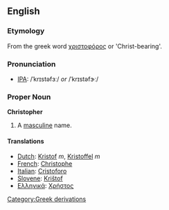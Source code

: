 ==English==

===Etymology===
From the greek word [[χριστοφόρος]] or 'Christ-bearing'.

===Pronunciation===
* [[Wiktionary:Pronunciation_key|IPA]]: /ˈkrɪstəfɜː/ ''or'' /ˈkrɪstəfɝː/

===Proper Noun===
'''Christopher'''
#A [[masculine]] name.

====Translations====
*[[Dutch]]: [[Kristof]] ''m'', [[Kristoffel]] ''m''
*[[French]]: [[Christophe]]
*[[Italian]]: [[Cristoforo]]
*[[Slovene]]: [[Krištof]]
*[[Ελληνικά]]: [[Χρήστος]]
[[Category:Greek derivations]]